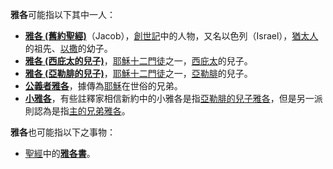 '''雅各'''可能指以下其中一人：
* '''[[雅各_(舊約聖經)|雅各 (舊約聖經)]]'''（Jacob），[[創世記|創世記]]中的人物，又名以色列（Israel），[[犹太人|猶太人]]的祖先、[[以撒|以撒]]的幼子。
* '''[[雅各_(西庇太的兒子)|雅各 (西庇太的兒子)]]'''，[[使徒_(基督教)|耶穌十二門徒]]之一，[[西庇太|西庇太]]的兒子。
* '''[[雅各_(亞勒腓的兒子)|雅各 (亞勒腓的兒子)]]'''，[[使徒_(基督教)|耶穌十二門徒]]之一，[[亞勒腓|亞勒腓]]的兒子。
* '''[[公義者雅各|公義者雅各]]'''，據傳為[[耶稣|耶穌]]在世俗的兄弟。 
* '''[[小雅各|小雅各]]'''，有些註釋家相信新約中的小雅各是指[[雅各_(亞勒腓的兒子)|亞勒腓的兒子雅各]]，但是另一派則認為是指[[公義者雅各|主的兄弟雅各]]。

'''雅各'''也可能指以下之事物：
* [[聖經|聖經]]中的'''[[雅各書|雅各書]]'''。

{{disambig|Cat=二字译名消歧义}}